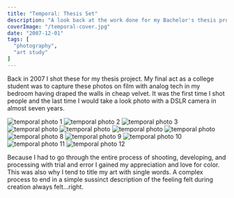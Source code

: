 ```yaml
---
title: "Temporal: Thesis Set"
description: "A look back at the work done for my Bachelor's thesis project."
coverImage: "/temporal-cover.jpg"
date: "2007-12-01"
tags: [
  "photography",
  "art study"
]
---
```


Back in 2007 I shot these for my thesis project. My final act as a college student was to capture these photos on film with analog tech in my bedroom having draped the walls in cheap velvet. It was the first time I shot people and the last time I would take a look photo with a DSLR camera in almost seven years.

<div data-gallery data-align="wide">
  <img src="/temporal-1.jpg" alt="temporal photo 1" />
  <img src="/temporal-2.jpg" alt="temporal photo 2" />
  <img src="/temporal-3.jpg" alt="temporal photo 3" />
  <img src="/temporal-4.jpg" alt="temporal photo" />
  <img src="/temporal-5.jpg" alt="temporal photo" />
  <img src="/temporal-6.jpg" alt="temporal photo" />
  <img src="/temporal-7.jpg" alt="temporal photo" />
  <img src="/temporal-8.jpg" alt="temporal photo 8" />
  <img src="/temporal-9.jpg" alt="temporal photo 9" />
  <img src="/temporal-10.jpg" alt="temporal photo 10" />
  <img src="/temporal-11.jpg" alt="temporal photo 11" />
  <img src="/temporal-12.jpg" alt="temporal photo 12" />
</div>

Because I had to go through the entire process of shooting, developing, and processing with trial and error I gained my appreciation and love for color. This was also why I tend to title my art with single words. A complex process to end in a simple sussinct description of the feeling felt during creation always felt…right.

